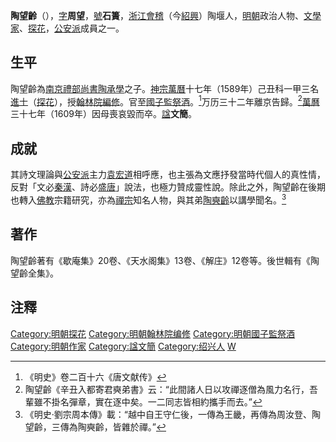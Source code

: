 {{明清人物信息框
| 姓名 = 陶望齡
| 原名 =
| 圖片名稱= Tao Wangling.png
| 圖片大小 = 200px
| 圖片說明 = 《古聖賢像傳略》之《陶文簡像》
| 最高職務 = 國子監祭酒
| 國家 = 大明
| 爵位 =
| 籍貫 = [[浙江|浙江]][[會稽縣|會稽縣]]
| 族裔 = 漢族
| 字號 = 字周望，號石簣
| 諡號 = 文簡
| 出生日期 = [[嘉靖|嘉靖]]四十一年（1562年）
| 出生地點 = [[浙江|浙江]][[會稽縣|會稽縣]]
| 逝世日期 = [[萬曆|萬曆]]三十七年（1609年）
| 逝世地點 = [[浙江|浙江]][[會稽縣|會稽縣]]
| 墓葬 =
| 配偶 = 
| 親屬 = （父）[[陶承學|陶承學]]
| 出身 = 
*萬曆十七年己丑科進士及第
| 經歷 = 
| 著作 =*《歇庵集》20卷等
}}
'''陶望齡'''（{{bd|1562年||1609年|catIdx=T陶}}），[[表字|字]]'''周望'''，[[號|號]]'''石簣'''，[[浙江|浙江]][[會稽|會稽]]（今[[紹興|紹興]]）陶堰人，[[明朝|明朝]]政治人物、[[文學家|文學家]]、[[探花|探花]]，[[公安派|公安派]]成員之一。

==生平==
陶望齡為[[南京禮部尚書|南京禮部尚書]][[陶承學|陶承學]]之子。[[明神宗|神宗]][[萬曆|萬曆]]十七年（1589年）己丑科一甲三名[[進士|進士]]（[[探花|探花]]），授[[翰林院編修|翰林院編修]]。官至[[國子監祭酒|國子監祭酒]]。<ref>《明史》卷二百十六《唐文献传》</ref>万历三十二年離京告歸。<ref>陶望齡《辛丑入都寄君奭弟書》云：“此間諸人日以攻禪逐僧為風力名行，吾輩雖不掛名彈章，實在逐中矣。一二同志皆相約攜手而去。”</ref>[[萬曆|萬曆]]三十七年（1609年）因母喪哀毀而卒。[[諡|諡]]'''文簡'''。

==成就==
其詩文理論與[[公安派|公安派]]主力[[袁宏道|袁宏道]]相呼應，也主張為文應抒發當時代個人的真性情，反對「文必[[秦漢|秦漢]]、詩必[[盛唐|盛唐]]」說法，也極力贊成靈性說。除此之外，陶望齡在後期也轉入[[佛教|佛教]]宗籍研究，亦為[[禪宗|禪宗]]知名人物，與其弟[[陶奭齡|陶奭齡]]以講學聞名。<ref>《明史·劉宗周本傳》載：“越中自王守仁後，一傳為王畿，再傳為周汝登、陶望齡，三傳為陶奭齡，皆雜於禪。”</ref>

==著作==
陶望齡著有《歇庵集》20卷、《天水阁集》13卷、《解庄》12卷等。後世輯有《陶望齡全集》。

==注釋==
{{reflist}}

{{萬曆十七年己丑科殿試金榜}}
{{DEFAULTSORT:Tao陶}}

[[Category:明朝探花|Category:明朝探花]]
[[Category:明朝翰林院编修|Category:明朝翰林院编修]]
[[Category:明朝國子監祭酒|Category:明朝國子監祭酒]]
[[Category:明朝作家|Category:明朝作家]]
[[Category:諡文簡|Category:諡文簡]]
[[Category:绍兴人|Category:绍兴人]]
[[Category:會稽陶氏|W]]